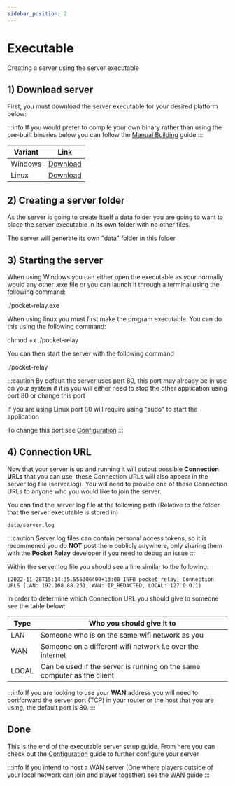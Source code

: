 ```yaml
---
sidebar_position: 2
---
```



# Executable

Creating a server using the server executable

## 1) Download server

First, you must download the server executable for your desired platform below:

:::info
If you would prefer to compile your own binary rather than using the pre-built binaries below
you can follow the [Manual Building](manual-building.md) guide
:::


| Variant                | Link                                                                                                |
| ---------------------- | --------------------------------------------------------------------------------------------------- |
| <WindowsIcon/> Windows | [Download](https://github.com/PocketRelay/Server/releases/latest/download/pocket-relay-windows.exe) |
| <LinuxIcon/> Linux     | [Download](https://github.com/PocketRelay/Server/releases/latest/download/pocket-relay-linux)       |

## 2) Creating a server folder

As the server is going to create itself a data folder you are going to want to place the server executable in its own folder with no other files.

The server will generate its own "data" folder in this folder

## 3) Starting the server

<Tabs groupId="platform">
  <TabItem value="windows" label="Windows" default>
    <p>
      When using Windows you can either open the executable as your normally
      would any other .exe file or you can launch it through a terminal using
      the following command:
    </p>
    <CodeBlock language="sh">./pocket-relay.exe</CodeBlock>
  </TabItem>
  <TabItem value="linux" label="Linux">
    <p>
      When using linux you must first make the program executable. You can do
      this using the following command:
    </p>
    <CodeBlock language="sh">chmod +x ./pocket-relay</CodeBlock>
    <p>You can then start the server with the following command</p>
    <CodeBlock language="sh">./pocket-relay</CodeBlock>
  </TabItem>
</Tabs>

:::caution
By default the server uses port 80, this port may already be in use on your system if it is
you will either need to stop the other application using port 80 or change this port

If you are using Linux port 80 will require using "sudo" to start the application

To change this port see [Configuration](configuration.md)
:::

## 4) Connection URL

Now that your server is up and running it will output possible **Connection URLs** that you can use, these Connection URLs will also appear
in the server log file (server.log). You will need to provide one of these Connection URLs to anyone who you would like to join the server.

You can find the server log file at the following path (Relative to the folder that the server executable is stored in)

```
data/server.log
```

:::caution
Server log files can contain personal access tokens, so it is recommened you do **NOT** post them publicly anywhere, only sharing them with
the **Pocket Relay** developer if you need to debug an issue
:::

Within the server log file you should see a line similar to the following:

```log
[2022-11-28T15:14:35.555306400+13:00 INFO pocket_relay] Connection URLS (LAN: 192.168.88.251, WAN: IP_REDACTED, LOCAL: 127.0.0.1)
```

In order to determine which Connection URL you should give to someone see the table below:

| Type  | Who you should give it to                                               |
| ----- | ----------------------------------------------------------------------- |
| LAN   | Someone who is on the same wifi network as you                          |
| WAN   | Someone on a different wifi network i.e over the internet               |
| LOCAL | Can be used if the server is running on the same computer as the client |

:::info
If you are looking to use your **WAN** address you will need to portforward the server port (TCP) in your
router or the host that you are using, the default port is 80.
:::

## Done

This is the end of the executable server setup guide. From here you can check out the [Configuration](configuration.md) guide to further configure your server

:::info
If you intend to host a WAN server (One where players outside of your local network can join and player together) see the [WAN](wan.md) guide
:::
